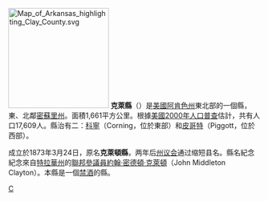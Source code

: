 {{Otheruses|克萊縣|subject=美國阿肯色州的一個縣|other=同名的縣}}
[[File:Map_of_Arkansas_highlighting_Clay_County.svg|200px]]
'''克萊縣'''（{{lang-en|Clay County}}）是[[美國|美國]][[阿肯色州|阿肯色州]]東北部的一個縣，東、北鄰[[密蘇里州|密蘇里州]]。面積1,661平方公里。根據[[美國2000年人口普查|美國2000年人口普查]]估計，共有人口17,609人。縣治有二：[[科寧_(阿肯色州)|科寧]]（Corning，位於東部）和[[皮哥特_(阿肯色州)|皮哥特]]（Piggott，位於西部）。

成立於1873年3月24日，原名'''克萊頓縣'''，两年后[[阿肯色州议会|州议会]]通过缩短县名。縣名紀念紀念來自[[特拉華州|特拉華州]]的[[美國參議院|聯邦參議員]][[約翰·密德頓·克萊頓|約翰·密德頓·克萊頓]]（John Middleton Clayton）。本縣是一個[[禁酒|禁酒]]的縣。

{{克萊縣 (阿肯色州)}}
{{Arkansas}}

[[Category:阿肯色州行政区划|C]]